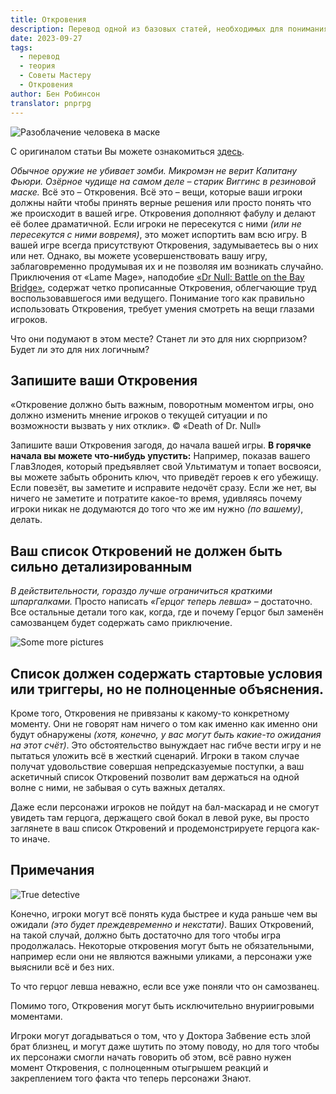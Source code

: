 ```yaml
---
title: Откровения
description: Перевод одной из базовых статей, необходимых для понимания статей Александриана - Откровения
date: 2023-09-27
tags:
  - перевод
  - теория
  - Советы Мастеру
  - Откровения
author: Бен Робинсон
translator: pnprpg
---
```


![Разоблачение человека в маске](https://cyborgsandmages.com/images/revelations-1.jpg)

С оригиналом статьи Вы можете ознакомиться [здесь](http://arsludi.lamemage.com/index.php/41/revelations/).

*Обычное оружие не убивает зомби. Микромэн не верит Капитану Фьюри. Озёрное чудище на самом деле – старик Виггинс в резиновой маске.* Всё это – Откровения. Всё это – вещи, которые ваши игроки должны найти чтобы принять верные решения или просто понять что же происходит в вашей игре. Откровения дополняют фабулу и делают её более драматичной. Если игроки не пересекутся с ними *(или не пересекутся с ними вовремя)*, это может испортить вам всю игру. В вашей игре всегда присутствуют Откровения, задумываетесь вы о них или нет. Однако, вы можете усовершенствовать вашу игру, заблаговременно продумывая их и не позволяя им возникать случайно. Приключения от «Lame Mage», наподобие [«Dr Null: Battle on the Bay Bridge»](http://www.lamemage.com/bridge.php), содержат четко прописанные Откровения, облегчающие труд воспользовавшегося ими ведущего. Понимание того как правильно использовать Откровения, требует умения смотреть на вещи глазами игроков.

Что они подумают в этом месте? Станет ли это для них сюрпризом? Будет ли это для них логичным?

## **Запишите ваши Откровения**

«Откровение должно быть важным, поворотным моментом игры, оно должно изменить мнение игроков о текущей ситуации и по возможности вызвать у них отклик». © «Death of Dr. Null»

Запишите ваши Откровения загодя, до начала вашей игры. **В горячке начала вы можете что-нибудь упустить:** Например, показав вашего ГлавЗлодея, который предъявляет свой Ультиматум и топает восвояси, вы можете забыть обронить ключ, что приведёт героев к его убежищу. Если повезёт, вы заметите и исправите недочёт сразу. Если же нет, вы ничего не заметите и потратите какое-то время, удивляясь почему игроки никак не додумаются до того что же им нужно *(по вашему)*, делать.

## **Ваш список Откровений не должен быть сильно детализированным**

*В действительности, гораздо лучше ограничиться краткими шпаргалками.* Просто написать *«Герцог теперь левша»* – достаточно. Все остальные детали того как, когда, где и почему Герцог был заменён самозванцем будет содержать само приключение. 

![Some more pictures](https://cyborgsandmages.com/images/revelations-2.jpg) 

## **Список должен содержать стартовые условия или триггеры, но не полноценные объяснения.** 

Кроме того, Откровения не привязаны к какому-то конкретному моменту. Они не говорят нам ничего о том как именно как именно они будут обнаружены *(хотя, конечно, у вас могут быть какие-то ожидания на этот счёт)*. Это обстоятельство вынуждает нас гибче вести игру и не пытаться уложить всё в жесткий сценарий. Игроки в таком случае получат удовольствие совершая непредсказуемые поступки, а ваш аскетичный список Откровений позволит вам держаться на одной волне с ними, не забывая о суть важных деталях.

Даже если персонажи игроков не пойдут на бал-маскарад и не смогут увидеть там герцога, держащего свой бокал в левой руке, вы просто заглянете в ваш список Откровений и продемонстрируете герцога как-то иначе.

## **Примечания**

![True detective](https://cyborgsandmages.com/images/revelations-3.jpg) 

Конечно, игроки могут всё понять куда быстрее и куда раньше чем вы ожидали *(это будет преждевременно и некстати)*. Ваших Откровений, на такой случай, должно быть достаточно для того чтобы игра продолжалась. Некоторые откровения могут быть не обязательными, например если они не являются важными уликами, а персонажи уже выяснили всё и без них.

То что герцог левша неважно, если все уже поняли что он самозванец.

Помимо того, Откровения могут быть исключительно внуриигровыми моментами.

Игроки могут догадываться о том, что у Доктора Забвение есть злой брат близнец, и могут даже шутить по этому поводу, но для того чтобы их персонажи смогли начать говорить об этом, всё равно нужен момент Откровения, с полноценным отыгрышем реакций и закреплением того факта что теперь персонажи Знают.
